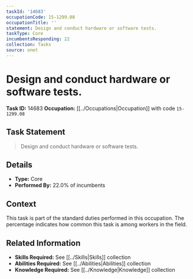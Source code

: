 ```yaml
---
taskId: '14683'
occupationCode: 15-1299.08
occupationTitle: ''
statement: Design and conduct hardware or software tests.
taskType: Core
incumbentsResponding: 22
collection: Tasks
source: onet
---
```

# Design and conduct hardware or software tests.

**Task ID:** 14683
**Occupation:** [[../Occupations|Occupation]] with code `15-1299.08`

## Task Statement

> Design and conduct hardware or software tests.

## Details

- **Type:** Core
- **Performed By:** 22.0% of incumbents

## Context

This task is part of the standard duties performed in this occupation. The percentage indicates how common this task is among workers in the field.

## Related Information

- **Skills Required:** See [[../Skills|Skills]] collection
- **Abilities Required:** See [[../Abilities|Abilities]] collection
- **Knowledge Required:** See [[../Knowledge|Knowledge]] collection
